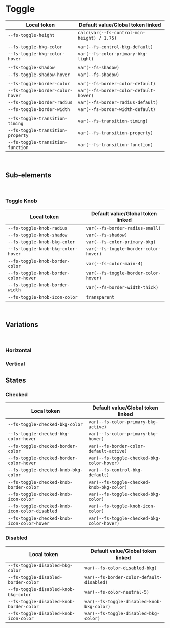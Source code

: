 

# Toggle

<Canvas>
  <Story id="atoms-toggle--horizontal" />
  <Story id="atoms-toggle--vertical" />
</Canvas>

<ArgsTable of={Toggle} />

| Local token                       | Default value/Global token linked           |
| --------------------------------- | ------------------------------------------- |
| `--fs-toggle-height`              | `calc(var(--fs-control-min-height) / 1.75)` |
|                                   |                                             |
| `--fs-toggle-bkg-color`           | `var(--fs-control-bkg-default)`             |
| `--fs-toggle-bkg-color-hover`     | `var(--fs-color-primary-bkg-light)`         |
|                                   |                                             |
| `--fs-toggle-shadow`              | `var(--fs-shadow)`                          |
| `--fs-toggle-shadow-hover`        | `var(--fs-shadow)`                          |
|                                   |                                             |
| `--fs-toggle-border-color`        | `var(--fs-border-color-default)`            |
| `--fs-toggle-border-color-hover`  | `var(--fs-border-color-default-hover)`      |
| `--fs-toggle-border-radius`       | `var(--fs-border-radius-default)`           |
| `--fs-toggle-border-width`        | `var(--fs-border-width-default)`            |
|                                   |                                             |
| `--fs-toggle-transition-timing`   | `var(--fs-transition-timing)`               |
| `--fs-toggle-transition-property` | `var(--fs-transition-property)`             |
| `--fs-toggle-transition-function` | `var(--fs-transition-function)`             |

<br />

## Sub-elements

<br />

### Toggle Knob

| Local token                           | Default value/Global token linked     |
| ------------------------------------- | ------------------------------------- |
| `--fs-toggle-knob-radius`             | `var(--fs-border-radius-small)`       |
| `--fs-toggle-knob-shadow`             | `var(--fs-shadow)`                    |
| `--fs-toggle-knob-bkg-color`          | `var(--fs-color-primary-bkg)`         |
| `--fs-toggle-knob-bkg-color-hover`    | `var(--fs-toggle-border-color-hover)` |
| `--fs-toggle-knob-border-color`       | `var(--fs-color-main-4)`              |
| `--fs-toggle-knob-border-color-hover` | `var(--fs-toggle-border-color-hover)` |
| `--fs-toggle-knob-border-width`       | `var(--fs-border-width-thick)`        |
| `--fs-toggle-knob-icon-color`         | `transparent`                         |

<br />

## Variations

<br />

### Horizontal

<Canvas>
  <Story id="atoms-toggle--horizontal" />
</Canvas>

### Vertical

<Canvas>
  <Story id="atoms-toggle--vertical" />
</Canvas>

## States

### Checked

<Canvas>
  <Story id="atoms-toggle--checked" />
</Canvas>

| Local token                                    | Default value/Global token linked          |
| ---------------------------------------------- | ------------------------------------------ |
| `--fs-toggle-checked-bkg-color`                | `var(--fs-color-primary-bkg-active)`       |
| `--fs-toggle-checked-bkg-color-hover`          | `var(--fs-color-primary-bkg-hover)`        |
| `--fs-toggle-checked-border-color`             | `var(--fs-border-color-default-active)`    |
| `--fs-toggle-checked-border-color-hover`       | `var(--fs-toggle-checked-bkg-color-hover)` |
| `--fs-toggle-checked-knob-bkg-color`           | `var(--fs-control-bkg-default)`            |
| `--fs-toggle-checked-knob-border-color`        | `var(--fs-toggle-checked-knob-bkg-color)`  |
| `--fs-toggle-checked-knob-icon-color`          | `var(--fs-toggle-checked-bkg-color)`       |
| `--fs-toggle-checked-knob-icon-color-disabled` | `var(--fs-toggle-knob-icon-color)`         |
| `--fs-toggle-checked-knob-icon-color-hover`    | `var(--fs-toggle-checked-bkg-color-hover)` |

### Disabled

<Canvas>
  <Story id="atoms-toggle--disabled" />
</Canvas>

| Local token                              | Default value/Global token linked          |
| ---------------------------------------- | ------------------------------------------ |
| `--fs-toggle-disabled-bkg-color`         | `var(--fs-color-disabled-bkg)`             |
| `--fs-toggle-disabled-border-color`      | `var(--fs-border-color-default-disabled)`  |
| `--fs-toggle-disabled-knob-bkg-color`    | `var(--fs-color-neutral-5)`                |
| `--fs-toggle-disabled-knob-border-color` | `var(--fs-toggle-disabled-knob-bkg-color)` |
| `--fs-toggle-disabled-knob-icon-color`   | `var(--fs-toggle-disabled-bkg-color)`      |

